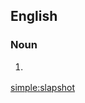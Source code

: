 ==English==
{{wikipedia}}

===Noun===
{{en-noun}}

# {{label|en|ice hockey}} {{alternative spelling of|slap shot|lang=en}}

[[simple:slapshot]]